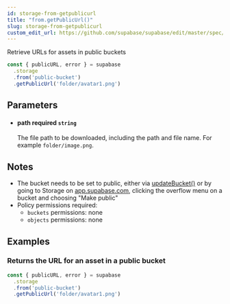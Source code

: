 ```yaml
---
id: storage-from-getpublicurl
title: "from.getPublicUrl()"
slug: storage-from-getpublicurl
custom_edit_url: https://github.com/supabase/supabase/edit/master/spec/supabase_js_v1_legacy.yml
---
```



Retrieve URLs for assets in public buckets

```js
const { publicURL, error } = supabase
  .storage
  .from('public-bucket')
  .getPublicUrl('folder/avatar1.png')
```


## Parameters


<ul className="method-list-group">
  
<li className="method-list-item">
  <h4 className="method-list-item-label">
    <span className="method-list-item-label-name">
      path
    </span>
    <span className="method-list-item-label-badge required">
      required
    </span>
    <span className="method-list-item-validation">
      <code>string</code>
    </span>
  </h4>
  <div class="method-list-item-description">

The file path to be downloaded, including the path and file name. For example `folder/image.png`.

  </div>
  
</li>

</ul>


## Notes

- The bucket needs to be set to public, either via [updateBucket()](/docs/reference/javascript/storage-updatebucket) or by going to Storage on [app.supabase.com](https://app.supabase.com), clicking the overflow menu on a bucket and choosing "Make public"
- Policy permissions required:
  - `buckets` permissions: none
  - `objects` permissions: none










## Examples

### Returns the URL for an asset in a public bucket



```js
const { publicURL, error } = supabase
  .storage
  .from('public-bucket')
  .getPublicUrl('folder/avatar1.png')
```